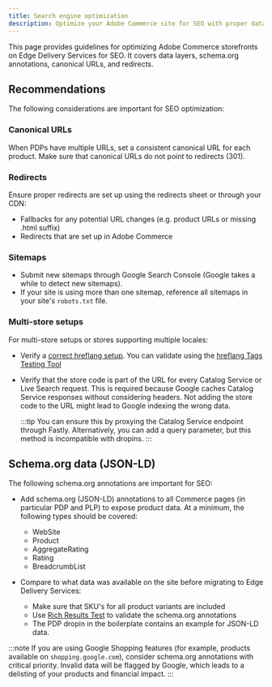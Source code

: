 ```yaml
---
title: Search engine optimization
description: Optimize your Adobe Commerce site for SEO with proper data layers, schema.org annotations, canonical URLs, and redirects.
---
```


This page provides guidelines for optimizing Adobe Commerce storefronts on Edge Delivery Services for SEO. It covers data layers, schema.org annotations, canonical URLs, and redirects.

## Recommendations

The following considerations are important for SEO optimization:

### Canonical URLs

When PDPs have multiple URLs, set a consistent canonical URL for each product. Make sure that canonical URLs do not point to redirects (301).

### Redirects

Ensure proper redirects are set up using the redirects sheet or through your CDN:

* Fallbacks for any potential URL changes (e.g. product URLs or missing .html suffix)
* Redirects that are set up in Adobe Commerce

### Sitemaps

* Submit new sitemaps through Google Search Console (Google takes a while to detect new sitemaps).
* If your site is using more than one sitemap, reference all sitemaps in your site's `robots.txt` file.

### Multi-store setups

For multi-store setups or stores supporting multiple locales:

* Verify a [correct hreflang setup](https://www.aem.live/developer/sitemap#specifying-the-primary-language-manually). You can validate using the [hreflang Tags Testing Tool](https://technicalseo.com/tools/hreflang/)

* Verify that the store code is part of the URL for every Catalog Service or Live Search request. This is required because Google caches Catalog Service responses without considering headers. Not adding the store code to the URL might lead to Google indexing the wrong data.

  :::tip
  You can ensure this by proxying the Catalog Service endpoint through Fastly. Alternatively, you can add a query parameter, but this method is incompatible with dropins.
  :::

## Schema.org data (JSON-LD)

The following schema.org annotations are important for SEO:

* Add schema.org (JSON-LD) annotations to all Commerce pages (in particular PDP and PLP) to expose product data. At a minimum, the following types should be covered:
  * WebSite
  * Product
  * AggregateRating
  * Rating
  * BreadcrumbList

* Compare to what data was available on the site before migrating to Edge Delivery Services:
  * Make sure that SKU's for all product variants are included
  * Use [Rich Results Test](https://search.google.com/test/rich-results) to validate the schema.org annotations
  * The PDP dropin in the boilerplate contains an example for JSON-LD data.

:::note
If you are using Google Shopping features (for example, products available on `shopping.google.com`), consider schema.org annotations with critical priority. Invalid data will be flagged by Google, which leads to a delisting of your products and financial impact.
:::